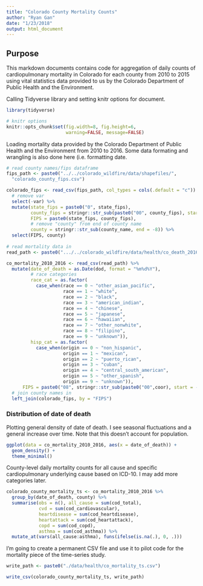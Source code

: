 ```yaml
---
title: "Colorado County Mortality Counts"
author: "Ryan Gan"
date: "1/23/2018"
output: html_document
---
```


## Purpose

This markdown documents contains code for aggregation of daily counts of cardiopulmonary mortality in Colorado for each county from 2010 to 2015 using vital statistics data provided to us by the Colorado Department of Public Health and the Environment.

Calling Tidyverse library and setting knitr options for document.

```r
library(tidyverse)

# knitr options
knitr::opts_chunk$set(fig.width=8, fig.height=6, 
                      warning=FALSE, message=FALSE)
```

Loading mortality data provided by the Colorado Department of Public Health and the Environment from 2010 to 2016. Some data formating and wrangling is also done here (i.e. formatting date.

```r
# read county names/fips dataframe
fips_path <- paste0("../../colorado_wildfire/data/shapefiles/",
  "colorado_county_fips.csv")

colorado_fips <- read_csv(fips_path, col_types = cols(.default = "c")) %>% 
  # remove var
  select(-var) %>% 
  mutate(state_fips = paste0("0", state_fips),
         county_fips = stringr::str_sub(paste0("00", county_fips), start = -3),
         FIPS = paste0(state_fips, county_fips),
         # remove "county" from end of county name
         county = stringr::str_sub(county_name, end = -8)) %>% 
  select(FIPS, county)
                                
# read mortality data in
read_path <- paste0(".../../colorado_wildfire/data/health/co_death_2016.csv") 

co_mortality_2010_2016 <- read_csv(read_path) %>% 
  mutate(date_of_death = as.Date(dod, format = "%m%d%Y"),
         # race categories
         race_cat = as.factor(
           case_when(race == 0 ~ "other_asian_pacific",
                     race == 1 ~ "white",
                     race == 2 ~ "black", 
                     race == 3 ~ "american_indian",
                     race == 4 ~ "chinese",
                     race == 5 ~ "japanese",
                     race == 6 ~ "hawaiian",
                     race == 7 ~ "other_nonwhite",
                     race == 8 ~ "filipino",
                     race == 9 ~ "unknown")),
         hisp_cat = as.factor(
           case_when(origin == 0 ~ "non_hispanic",
                     origin == 1 ~ "mexican",
                     origin == 2 ~ "puerto_rican",
                     origin == 3 ~ "cuban",
                     origin == 4 ~ "central_south_american",
                     origin == 5 ~ "other_spanish",
                     origin == 9 ~ "unknown")),
      FIPS = paste0("08", stringr::str_sub(paste0("00",coor), start = -3))) %>%
  # join county names in
  left_join(colorado_fips, by = "FIPS")

```

### Distribution of date of death

Plotting general density of date of death. I see seasonal fluctuations and a general increase over time. Note that this doesn't account for population.

```r
ggplot(data = co_mortality_2010_2016, aes(x = date_of_death)) +
  geom_density() +
  theme_minimal()
```

County-level daily mortality counts for all cause and specific cardiopulmonary underlying cause based on ICD-10. I may add more categories later.

```r
colorado_county_mortality_ts <- co_mortality_2010_2016 %>% 
  group_by(date_of_death, county) %>% 
  summarise(obs = n(), all_cause = sum(cod_total), 
            cvd = sum(cod_cardiovascular),
            heartdisease = sum(cod_heartdisease),
            heartattack = sum(cod_heartattack),
            copd = sum(cod_copd),
            asthma = sum(cod_asthma)) %>% 
  mutate_at(vars(all_cause:asthma), funs(ifelse(is.na(.), 0, .)))
```

I'm going to create a permanent CSV file and use it to pilot code for the mortality piece of the time-series study.

```r
write_path <- paste0("./data/health/co_mortality_ts.csv")

write_csv(colorado_county_mortality_ts, write_path)
```
